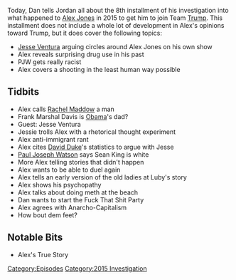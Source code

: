 {{DEFAULTSORT:
    #_EPISODE_0062:August 19-26, 2015
}}{{Episode
    | title             = August 19-26, 2015
    | caption           = Listen to this episode on [https://knowledgefight.libsyn.com/knowledge-fight-aug-19-26-2015 Libsyn] [https://open.spotify.com/episode/2UuYI0prFOa2Rsu7tvluiG Spotify], Read the [[Transcript/62: August 19-26, 2015|Unofficial Transcript]]
    | episodeNumber     = 62
    | length            = 03:29:08
    | airDate           = July 10, 2017
    | coverageStartDate = August 19, 2015
    | coverageEndDate   = August 26, 2015
    | episodeType       = [[:Category:2015 Investigation|2015 Investigation]]
    | appearance        = [[Rachel Maddow]], [[Frank Marshal Davis]], [[Jesse Ventura]], [[David Duke]], [[Paul Joseph Watson]], [[Sean King]]
    | beverage          = Azul Coconut Juice
    | previousEpisode   = [[61: July 5, 2017]]
    | nextEpisode       = [[TWTWYTT Special]]
}}

{{Stub}}

Today, Dan tells Jordan all about the 8th installment of his investigation into what happened to [[Alex Jones]] in 2015 to get him to join Team [[Donald Trump|Trump]]. This installment does not include a whole lot of development in Alex's opinions toward Trump, but it does cover the following topics:

*[[Jesse Ventura]] arguing circles around Alex Jones on his own show
*Alex reveals surprising drug use in his past
*PJW gets really racist
*Alex covers a shooting in the least human way possible

==Tidbits==

*Alex calls [[Rachel Maddow]] a man
*Frank Marshal Davis is [[Barack Obama|Obama]]'s dad?
*Guest: Jesse Ventura
*Jessie trolls Alex with a rhetorical thought experiment
*Alex anti-immigrant rant
*Alex cites [[David Duke]]'s statistics to argue with Jesse
*[[Paul Joseph Watson]] says Sean King is white
*More Alex telling stories that didn't happen
*Alex wants to be able to duel again
*Alex tells an early version of the old ladies at Luby's story
*Alex shows his psychopathy
*Alex talks about doing meth at the beach
*Dan wants to start the Fuck That Shit Party
*Alex agrees with Anarcho-Capitalism
*How bout dem feet?

==Notable Bits==

*Alex's True Story

[[Category:Episodes]]
[[Category:2015 Investigation]]
